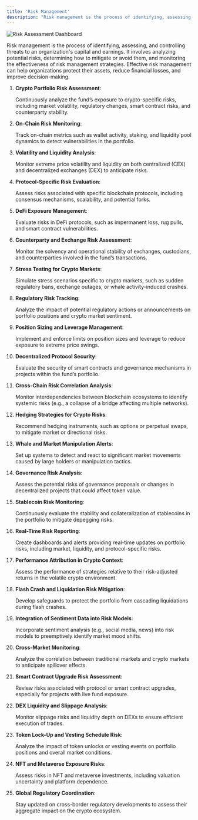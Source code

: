 ```yaml
---
title: 'Risk Management'
description: "Risk management is the process of identifying, assessing, and controlling threats to an organization's capital and earnings."
---
```


<Frame caption="Risk Assessment Dashboard">
<img
  className=""
  src="/images/risk-assessment-dashboard.png"
  alt="Risk Assessment Dashboard"
/>
</Frame>

Risk management is the process of identifying, assessing, and controlling threats to an organization's capital and earnings. It involves analyzing potential risks, determining how to mitigate or avoid them, and monitoring the effectiveness of risk management strategies. Effective risk management can help organizations protect their assets, reduce financial losses, and improve decision-making.

1. **Crypto Portfolio Risk Assessment**:

    Continuously analyze the fund’s exposure to crypto-specific risks, including market volatility, regulatory changes, smart contract risks, and counterparty stability.

2. **On-Chain Risk Monitoring**:

    Track on-chain metrics such as wallet activity, staking, and liquidity pool dynamics to detect vulnerabilities in the portfolio.

3. **Volatility and Liquidity Analysis**:

    Monitor extreme price volatility and liquidity on both centralized (CEX) and decentralized exchanges (DEX) to anticipate risks.

4. **Protocol-Specific Risk Evaluation**:

    Assess risks associated with specific blockchain protocols, including consensus mechanisms, scalability, and potential forks.

5. **DeFi Exposure Management**:

    Evaluate risks in DeFi protocols, such as impermanent loss, rug pulls, and smart contract vulnerabilities.

6. **Counterparty and Exchange Risk Assessment**:

    Monitor the solvency and operational stability of exchanges, custodians, and counterparties involved in the fund’s transactions.

7. **Stress Testing for Crypto Markets**:

    Simulate stress scenarios specific to crypto markets, such as sudden regulatory bans, exchange outages, or whale activity-induced crashes.

8. **Regulatory Risk Tracking**:

    Analyze the impact of potential regulatory actions or announcements on portfolio positions and crypto market sentiment.

9. **Position Sizing and Leverage Management**:

    Implement and enforce limits on position sizes and leverage to reduce exposure to extreme price swings.

10. **Decentralized Protocol Security**:

    Evaluate the security of smart contracts and governance mechanisms in projects within the fund’s portfolio.

11. **Cross-Chain Risk Correlation Analysis**:

    Monitor interdependencies between blockchain ecosystems to identify systemic risks (e.g., a collapse of a bridge affecting multiple networks).

12. **Hedging Strategies for Crypto Risks**:

    Recommend hedging instruments, such as options or perpetual swaps, to mitigate market or directional risks.

13. **Whale and Market Manipulation Alerts**:

    Set up systems to detect and react to significant market movements caused by large holders or manipulation tactics.

14. **Governance Risk Analysis**:

    Assess the potential risks of governance proposals or changes in decentralized projects that could affect token value.

15. **Stablecoin Risk Monitoring**:

    Continuously evaluate the stability and collateralization of stablecoins in the portfolio to mitigate depegging risks.

16. **Real-Time Risk Reporting**:

    Create dashboards and alerts providing real-time updates on portfolio risks, including market, liquidity, and protocol-specific risks.

17. **Performance Attribution in Crypto Context**:

    Assess the performance of strategies relative to their risk-adjusted returns in the volatile crypto environment.

18. **Flash Crash and Liquidation Risk Mitigation**:

    Develop safeguards to protect the portfolio from cascading liquidations during flash crashes.

19. **Integration of Sentiment Data into Risk Models**:

    Incorporate sentiment analysis (e.g., social media, news) into risk models to preemptively identify market mood shifts.

20. **Cross-Market Monitoring**:

    Analyze the correlation between traditional markets and crypto markets to anticipate spillover effects.

21. **Smart Contract Upgrade Risk Assessment**:

    Review risks associated with protocol or smart contract upgrades, especially for projects with live fund exposure.

22. **DEX Liquidity and Slippage Analysis**:

    Monitor slippage risks and liquidity depth on DEXs to ensure efficient execution of trades.

23. **Token Lock-Up and Vesting Schedule Risk**:

    Analyze the impact of token unlocks or vesting events on portfolio positions and overall market conditions.

24. **NFT and Metaverse Exposure Risks**:

    Assess risks in NFT and metaverse investments, including valuation uncertainty and platform dependence.

25. **Global Regulatory Coordination**:

    Stay updated on cross-border regulatory developments to assess their aggregate impact on the crypto ecosystem.
